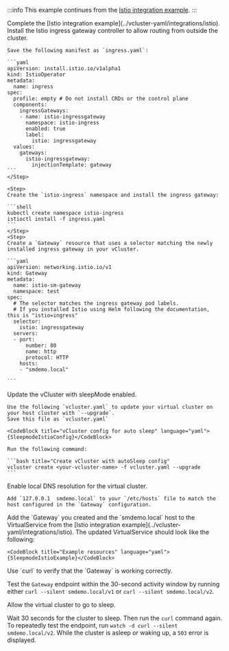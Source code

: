 
:::info
This example continues from the [Istio integration example](../vcluster-yaml/integrations/istio).
:::

<Flow id="sleepmode-ingress-example">
  <Step>
    Complete the [Istio integration example](../vcluster-yaml/integrations/istio).
  </Step>

  <Step>
    Install the Istio ingress gateway controller to allow routing from outside the cluster.

    Save the following manifest as `ingress.yaml`:

    ```yaml
    apiVersion: install.istio.io/v1alpha1
    kind: IstioOperator
    metadata:
      name: ingress
    spec:
      profile: empty # Do not install CRDs or the control plane
      components:
        ingressGateways:
        - name: istio-ingressgateway
          namespace: istio-ingress
          enabled: true
          label:
            istio: ingressgateway
      values:
        gateways:
          istio-ingressgateway:
            injectionTemplate: gateway
    ```
    </Step>

    <Step>
    Create the `istio-ingress` namespace and install the ingress gateway:
   
    ```shell
    kubectl create namespace istio-ingress                                                                                                      
    istioctl install -f ingress.yaml
    ```
    </Step>
    <Step>
    Create a `Gateway` resource that uses a selector matching the newly installed ingress gateway in your vCluster.

    ```yaml
    apiVersion: networking.istio.io/v1
    kind: Gateway
    metadata:
      name: istio-sm-gateway
      namespace: test
    spec:
      # The selector matches the ingress gateway pod labels.
      # If you installed Istio using Helm following the documentation, this is "istio=ingress"
      selector:
        istio: ingressgateway
      servers:
      - port:
          number: 80
          name: http
          protocol: HTTP
        hosts:
        - "smdemo.local"
    
    ```
  </Step>

  <Step>
    Update the vCluster with sleepMode enabled.

    Use the following `vcluster.yaml` to update your virtual cluster on your host cluster with `--upgrade`.
    Save this file as `vcluster.yaml`

    <CodeBlock title="vCluster config for auto sleep" language="yaml">{SleepmodeIstioConfig}</CodeBlock>
   
    Run the following command:

    ```bash title="Create vCluster with autoSleep config"
    vcluster create <your-vcluster-name> -f vcluster.yaml --upgrade
    ```
  </Step>
  
  <Step>
    Enable local DNS resolution for the virtual cluster.

    Add `127.0.0.1 	smdemo.local` to your `/etc/hosts` file to match the host configured in the `Gateway` configuration.
  </Step>

  <Step>
    Add the `Gateway` you created and the `smdemo.local` host to the VirtualService from the [Istio integration example](../vcluster-  yaml/integrations/istio). The updated VirtualService should look like the following:

    <CodeBlock title="Example resources" language="yaml">{SleepmodeIstioExample}</CodeBlock>
  </Step>

  <Step>
    Use `curl` to verify that the `Gateway` is working correctly.

  Test the `Gateway` endpoint within the 30-second activity window by running either `curl --silent smdemo.local/v1` or `curl --silent smdemo.local/v2`.
  </Step>

  <Step>
    Allow the virtual cluster to go to sleep.

   Wait 30 seconds for the cluster to sleep. Then run the `curl` command again. To repeatedly test the endpoint, run `watch -d curl --silent smdemo.local/v2`. While the cluster is asleep or waking up, a `503` error is displayed.
  </Step>
</Flow>
